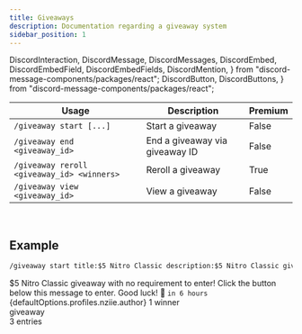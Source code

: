 ```yaml
---
title: Giveaways
description: Documentation regarding a giveaway system
sidebar_position: 1
---
```


  DiscordInteraction,
  DiscordMessage,
  DiscordMessages,
  DiscordEmbed,
  DiscordEmbedField,
  DiscordEmbedFields,
  DiscordMention,
} from "discord-message-components/packages/react";
  DiscordButton,
  DiscordButtons,
} from "discord-message-components/packages/react";

|     Usage               |  Description   | Premium |
| ----------------------- | ----------- | ----------- |
| <code>/giveaway start [...]</code> | Start a giveaway       |   False        |
| <code>/giveaway end <giveaway_id></code>   | End a giveaway via giveaway ID        |     False        |
| <code>/giveaway reroll <giveaway_id> &lt;winners&gt; </code>   | Reroll a giveaway        |     <premium>True</premium>        |
| <code>/giveaway view <giveaway_id></code>   | View a giveaway        |     False        |

<br/>

## Example

```txt
/giveaway start title:$5 Nitro Classic description:$5 Nitro Classic giveaway... duration:6h winners:1
```

<DiscordComponent>
    <DiscordMessage author="Docs Bot" avatar="blue" bot>
        <DiscordEmbed
        embedTitle="$5 Nitro Classic"
        borderColor="#5865F2"
        timestamp="12/24/2022"
        footerIcon="/img/logo.png"
        image="/img/banner-v3.png"
        >
        $5 Nitro Classic giveaway with no requirement to enter! Click the button below this message to enter. Good luck! 🎉            
            <DiscordEmbedFields slot="fields" inline="true">
                <DiscordEmbedField fieldTitle="Ends">
                <code>in 6 hours</code>
                </DiscordEmbedField>
                <DiscordEmbedField fieldTitle="Host">
                  <DiscordMention highlight={true}>{defaultOptions.profiles.nziie.author}</DiscordMention>
                </DiscordEmbedField>
            </DiscordEmbedFields>
            <span slot="footer">1 winner</span>
        </DiscordEmbed>
      <div slot="interactions">
        <DiscordInteraction profile="bob" command>
          giveaway
        </DiscordInteraction>
      </div>
      <div slot="actions">
        <DiscordButtons>
          <DiscordButton type="primary" emoji="🎉"></DiscordButton>
          <DiscordButton type="secondary" disabled="true">3 entries</DiscordButton>
        </DiscordButtons>
      </div>
    </DiscordMessage>
</DiscordComponent>

<br/>